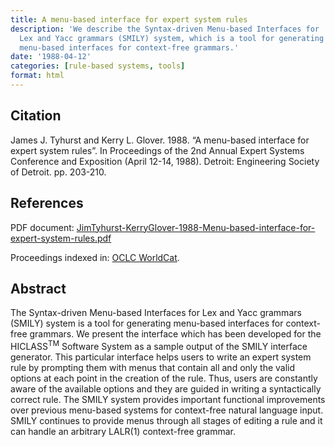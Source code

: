 ```yaml
---
title: A menu-based interface for expert system rules
description: 'We describe the Syntax-driven Menu-based Interfaces for
  Lex and Yacc grammars (SMILY) system, which is a tool for generating
  menu-based interfaces for context-free grammars.'
date: '1988-04-12'
categories: [rule-based systems, tools]
format: html
---
```


## Citation

James J. Tyhurst and Kerry L. Glover. 1988.
"A menu-based interface for expert system rules".
In Proceedings of the 2nd Annual Expert Systems Conference
and Exposition (April 12-14, 1988).
Detroit: Engineering Society of Detroit. pp. 203-210.

## References

PDF document: [JimTyhurst-KerryGlover-1988-Menu-based-interface-for-expert-system-rules.pdf](./JimTyhurst-KerryGlover-1988-Menu-based-interface-for-expert-system-rules.pdf)

Proceedings indexed in:
[OCLC WorldCat](http://www.worldcat.org/title/2nd-annual-expert-systems-conference-and-exposition-selected-papers-april-12-14-1988-cobo-hall-detroit-michigan/oclc/78781853).

## Abstract

The Syntax-driven Menu-based Interfaces for Lex and Yacc grammars
(SMILY) system is a tool for generating menu-based interfaces for
context-free grammars. We present the interface which has been developed for
the HICLASS^TM^ Software System as a sample output of the SMILY interface
generator. This particular interface helps users to write an expert system
rule by prompting them with menus that contain all and only the valid options
at each point in the creation of the rule. Thus, users are constantly aware
of the available options and they are guided in writing a syntactically
correct rule. The SMILY system provides important functional improvements
over previous menu-based systems for context-free natural language input.
SMILY continues to provide menus through all stages of editing a rule and it
can handle an arbitrary LALR(1) context-free grammar.
